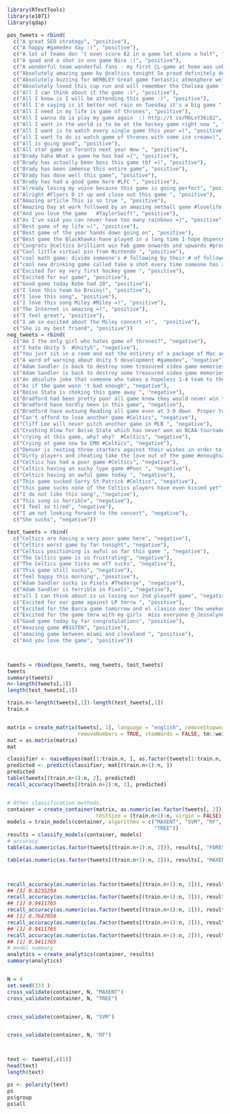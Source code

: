 ```r
library(RTextTools)
library(e1071)
library(qdap)

````



```r
pos_tweets = rbind(
  c("A great SEO strategy", "positive"),
  c("A happy #gamedev day :)", "positive"),
  c("A lot of teams don 't even score 62 in a game let alone a half", "positive"),
  c("A quad and a shot in one game Nice :)", "positive"),
  c("A wonderful team wonderful fans - my first CL-game at home was unbeleavable Thanks all :)", "positive"),
  c("Absolutely amazing game by @celtics tonight So proud definitely deserved player ", "positive"),
  c("Absolutely buzzing for WEMBLEY Great game fantastic atmosphere well done", "positive"),
  c("Absolutely loved this cup run and will remember the Chelsea game forever Now let's go get promotion #bcafc", "positive"),
  c("All I can think about it the game :)", "positive"),
  c("All I know is I will be attending this game :)", "positive"),
  c("All I'm saying is it better not rain on Tuesday it's a big game ", "positive"),
  c("All I need in my life is game of thrones", "positive"),
  c("All I wanna do is play my game again  :) http://t co/M6LxY36iB2", "positive"),
  c("All I want in the world is to be at the hockey game right now ", "positive"),
  c("All I want is to watch every single game this year =)", "positive"),
  c("all I want to do is watch game of thrones with some ice cream=)", "positive"),
  c("All is going good", "positive"),
  c("All star game in Toronto next year Wow ", "positive"),
  c("Brady haha What a game he has had =)", "positive"),
  c("Brady has actually been boss this game tbf =)", "positive"),
  c("Brady has been immense this entire game", "positive"),
  c("Brady has done well this game", "positive"),
  c("Brady has had a good game here #LFC ", "positive"),
  c("Already losing my voice because this game is going perfect", "positive"),
  c("Alright #Flyers D it up and close out this game ", "positive"),
  c("Amazing article This is so true ", "positive"),
  c("Amazing Day at work followed by an amazing netball game #lovelife #ThisGirlCan #eventprofs", "positive"),
  c("And you love the game   #TaylorSwift", "positive"),
  c("As I've said you can never have too many rainbows =)", "positive"),
  c("Best game of my life =)", "positive"),
  c("Best game of the year hands down going on", "positive"),
  c("Best game the Blackhawks have played in a long time I hope @spenceelginge1 stays in China for good luck", "positive"),
  c("Congrats @celtics brilliant win Fab game onwards and upwards #proudsponsors", "positive"),
  c("Cool little virtual pin from Nintendo ", "positive"),
  c("cool math game: divide someone's # following by their # of followers that 's the top % of their followers that they don 't think you 're in ", "positive"),
  c("cool new drinking game called take a shot every time someone has a snapchat story with the temperature stamp on it #blacked", "positive"),
  c("Excited for my very first hockey game ", "positive"),
  c("Excited for our game", "positive"),
  c("Good game today Kobe had 20", "positive"),
  c("I love this team Go Bruins!", "positive"),
  c("I love this song", "positive"),
  c("I love this song Miley #Miley =)", "positive"),  
  c("The Internet is amazing =)", "positive"), 
  c("I feel great", "positive"), 
  c("I am so excited about the Miley concert =)",  "positive"), 
  c("She is my best friend", "positive"))
neg_tweets = rbind(
  c("Am I the only girl who hates game of thrones?", "negative"),  
  c("I hate Unity 5  #Unity5", "negative"),  
  c("You just sit in a room and eat the entirety of a package of Mac and cheese on your own ", "negative"),
  c("A word of warning about Unity 5 development #gamedev", "negative"),
  c("Adam Sandler is back to destroy some treasured video game memories in Pixels http://t co/1dIvLj8YYf", "negative"),
  c("Adam Sandler is back to destroy some treasured video game memories in Pixels http://t co/DYhvkbICqD", "negative"),
  c("An absolute joke that someone who takes a hopeless 1-4 team to the playoffs then beats #1 defense doesn 't get to start another NFL game", "negative"),
  c("As if the game wasn 't bad enough", "negative"),
  c("Boise State is choking this game away ", "negative"),
  c("Bradford had been pretty poor all game knew they would never win this one ", "negative"),
  c("Bradford have hardly been in this game", "negative"),
  c("Bradford have outsung Reading all game even at 3-0 down  Proper Yorkshire folk ", "negative"),
  c("Can't afford to lose another game #Celtics", "negative"),
  c("Cliff Lee will never pitch another game in MLB ", "negative"),
  c("Crushing blow for Boise State which has never won an NCAA tournament game ", "negative"),
  c("crying at this game, why? why?  #Celtics", "negative"),
  c("Crying at game now So EMO #Celtics", "negative"),
  c("Denver is resting three starters against their wishes in order to lose a game basically (Ball Don 't Lie): The http://t co/0gfKPKumAg", "negative"),
  c("Dirty players and cheating take the love out of the game #enoughsaid", "negative"),
  c("Celtics has had a poor game #Celtics", "negative"),
  c("Celtics having an sucky type game #Poor ", "negative"),
  c("Celtics having an awful game today ", "negative"),
  c("This game sucked Sorry St Patrick #Celtics", "negative"),
  c("this game sucks none of the Celtics players have even kissed yet", "negative"),
  c("I do not like this song", "negative"),
  c("This song is horrible", "negative"), 
  c("I feel so tired", "negative"),
  c("I am not looking forward to the concert", "negative"),
  c("She sucks", "negative"))

test_tweets = rbind(
  c("Celtics are having a very poor game here", "negative"),
  c("Celtics worst game by far tonight", "negative"),
  c("Celtics positioning is awful so far this game ", "negative"),
  c("The Celtics game is so frustrating", "negative"),
  c("The Celtics game ticks me off sucks", "negative"),
  c("This game still sucks", "negative"),
  c("feel happy this morning", "positive"),
  c("Adam Sandler sucks in Pixels #TheVerge", "negative"),
  c("Adam Sandler is terrible in Pixels", "negative"),
  c("all I can think about is us losing our 2nd playoff game", "negative"),
  c("Excited for our game against LP tmrrw ", "positive"),
  c("Excited for the Barca game tomorrow and el clasico over the weekend", "positive"),
  c("Excited for the game tmrw with my girls  miss everyone @_Jessalynnnn @jaceyjoseph @Eearick19 @shelbynadine96", "positive"),
  c("Good game today by far congratulations", "positive"),
  c("Amazing game #B1GTEN", "positive"),
  c("amazing game between miami and cleveland ", "positive"),
  c("And you love the game", "positive"))



tweets = rbind(pos_tweets, neg_tweets, test_tweets)
tweets
summary(tweets)
n<-length(tweets[,1])
length(test_tweets[,1])

train.n<-length(tweets[,1])-length(test_tweets[,1])
train.n


matrix = create_matrix(tweets[, 1], language = "english", removeStopwords = FALSE, 
                       removeNumbers = TRUE, stemWords = FALSE, tm::weightTfIdf)
mat = as.matrix(matrix)
mat

classifier <- naiveBayes(mat[1:train.n, ], as.factor(tweets[1:train.n, 2]))
predicted <- predict(classifier, mat[(train.n+1):n, ])
predicted
table(tweets[(train.n+1):n, 2], predicted)
recall_accuracy(tweets[(train.n+1):n, 2], predicted)


# Other classification methods.
container = create_container(matrix, as.numeric(as.factor(tweets[, 2])), trainSize = 1:train.n, 
                             testSize = (train.n+1):n, virgin = FALSE)  #removeSparseTerms
models = train_models(container, algorithms = c("MAXENT", "SVM", "RF", "BAGGING", 
                                                "TREE"))
results = classify_models(container, models)
# accuracy
table(as.numeric(as.factor(tweets[(train.n+1):n, 2])), results[, "FORESTS_LABEL"])

table(as.numeric(as.factor(tweets[(train.n+1):n, 2])), results[, "MAXENTROPY_LABEL"])



recall_accuracy(as.numeric(as.factor(tweets[(train.n+1):n, 2])), results[, "FORESTS_LABEL"])
## [1] 0.8235294
recall_accuracy(as.numeric(as.factor(tweets[(train.n+1):n, 2])), results[, "MAXENTROPY_LABEL"])
## [1] 0.9411765
recall_accuracy(as.numeric(as.factor(tweets[(train.n+1):n, 2])), results[, "TREE_LABEL"])
## [1] 0.7647059
recall_accuracy(as.numeric(as.factor(tweets[(train.n+1):n, 2])), results[, "BAGGING_LABEL"])
## [1] 0.9411765
recall_accuracy(as.numeric(as.factor(tweets[(train.n+1):n, 2])), results[, "SVM_LABEL"])
## [1] 0.9411765
# model summary
analytics = create_analytics(container, results)
summary(analytics)


N = 4
set.seed(333 )
cross_validate(container, N, "MAXENT")
cross_validate(container, N, "TREE")


cross_validate(container, N, "SVM")


cross_validate(container, N, "RF")	



text <- tweets[,c(1)]
head(text)
length(text)

ps <- polarity(text)
ps
ps$group
ps$all
```



